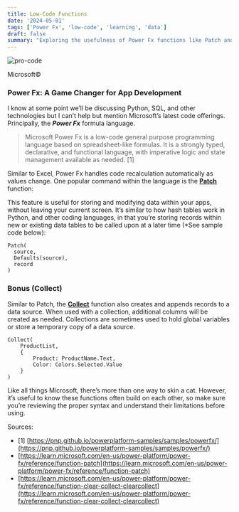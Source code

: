 ```yaml
---
title: Low-Code Functions
date: '2024-05-01'
tags: ['Power Fx', 'low-code', 'learning', 'data']
draft: false
summary: "Exploring the usefulness of Power Fx functions like Patch and Collect in Microsoft applications."
---
```


<div style={{ textAlign: 'center' }}>
  <img src="/static/images/pro-code-vscode.gif" alt="pro-code" />
  <p>Microsoft©</p>
</div>

### Power Fx: A Game Changer for App Development

I know at some point we’ll be discussing Python, SQL, and other technologies but I can’t help but mention Microsoft’s latest code offerings. Principally, the _**Power Fx**_ formula language.

> Microsoft Power Fx is a low-code general purpose programming language based on spreadsheet-like formulas. It is a strongly typed, declarative, and functional language, with imperative logic and state management available as needed. [1]

Similar to Excel, Power Fx handles code recalculation automatically as values change. One popular command within the language is the **[Patch](https://learn.microsoft.com/en-us/power-platform/power-fx/reference/function-patch)** function:

This feature is useful for storing and modifying data within your apps, without leaving your current screen. It’s similar to how hash tables work in Python, and other coding languages, in that you’re storing records within new or existing data tables to be called upon at a later time (\*See sample code below):

```powerfx
Patch(
  source,
  Defaults(source),
  record
)
```

### **Bonus** (Collect)

Similar to Patch, the **[Collect](https://learn.microsoft.com/en-us/power-platform/power-fx/reference/function-clear-collect-clearcollect#collect)** function also creates and appends records to a data source. When used with a collection, additional columns will be created as needed. Collections are sometimes used to hold global variables or store a temporary copy of a data source.

```powerfx
Collect(
    ProductList,
    {
        Product: ProductName.Text,
        Color: Colors.Selected.Value
    }
)
```

Like all things Microsoft, there’s more than one way to skin a cat. However, it’s useful to know these functions often build on each other, so make sure you’re reviewing the proper syntax and understand their limitations before using.

Sources:

*   [1] [https://pnp.github.io/powerplatform-samples/samples/powerfx/](https://pnp.github.io/powerplatform-samples/samples/powerfx/)
*   [https://learn.microsoft.com/en-us/power-platform/power-fx/reference/function-patch](https://learn.microsoft.com/en-us/power-platform/power-fx/reference/function-patch)
*   [https://learn.microsoft.com/en-us/power-platform/power-fx/reference/function-clear-collect-clearcollect](https://learn.microsoft.com/en-us/power-platform/power-fx/reference/function-clear-collect-clearcollect)
